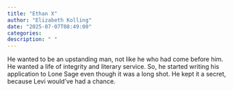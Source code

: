 ```yaml
---
title: "Ethan X"
author: "Elizabeth Kolling"
date: "2025-07-07T08:49:00"
categories: 
description: " "
---
```



He wanted to be an upstanding man, not like he who had come before him. He wanted a life of integrity and literary service. So, he started writing his application to Lone Sage even though it was a long shot. He kept it a secret, because Levi would've had a chance. 